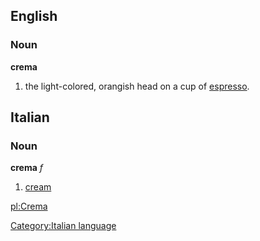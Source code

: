 ==English==
===Noun===
'''crema'''
# the light-colored, orangish head on a cup of [[espresso]].


==Italian==
===Noun===
'''crema''' ''f''
# [[cream]]
[[Category:Italian language]]
[[pl:Crema]]